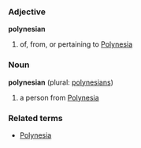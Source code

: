 ===Adjective===
'''polynesian'''

# of, from, or pertaining to [[Polynesia]]

===Noun===
'''polynesian''' (plural: [[polynesians]])<!-- should it ever be capitalised? -->

# a person from [[Polynesia]]

===Related terms===
*[[Polynesia]]